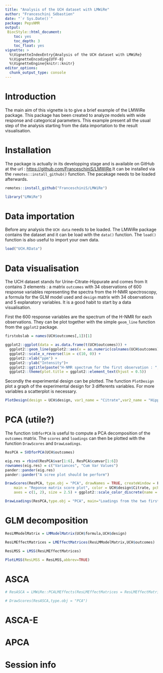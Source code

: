 ```yaml
---
title: "Analysis of the UCH dataset with LMWiRe"
author: "Franceschini Sébastien"
date: "`r Sys.Date()`"
package: PepsNMR
output:
 BiocStyle::html_document:
    toc: yes
    toc_depth: 3
    toc_float: yes
vignette: >
  %\VignetteIndexEntry{Analysis of the UCH dataset with LMWiRe}
  %\VignetteEncoding{UTF-8}
  %\VignetteEngine{knitr::knitr}
editor_options: 
  chunk_output_type: console
---
```


# Introduction

The main aim of this vignette is to give a brief example of the LMWiRe package. This package has been created to analyze models with wide response and categorical parameters. This example present all the usual step of the analysis starting from the data importation to the result visualisation. 

# Installation

The package is actually in its developping stage and is available on GitHub at the url : <https://github.com/FranceschiniS/LMWiRe>.It can be installed via the `remotes::install_github()` function. The pacakage needs to be loaded afterwards.


```r

remotes::install_github("FranceschiniS/LMWiRe")

library("LMWiRe")

```

# Data importation

Before any analysis the `UCH data` needs to be loaded. The LMWiRe package contains the dataset and it can be load with the `data()` function. The `load()` function is also useful to import your own data.

```r

load("UCH.RData")

```

# Data visualisation

The UCH dataset stands for Urine-Citrate-Hippurate and comes from \textit{Rousseau et al.} It contains 3 elements : a matrix `outcomes` with 34 observations of 600 response variables representing the spectra from the H-NMR spectroscopy, a formula for the GLM model used and `design` matrix with 34 observations and 5 explanatory variables. It is a good habit to start by a data visualisation.

First the 600 response variables are the spectrum of the H-NMR for each observations. They can be plot together with the simple `geom_line` function from the `ggplot2` package.

```r
firstobslab = names(UCH$outcomes[,1])[1]

ggplot2::ggplot(data = as.data.frame(t(UCH$outcomes))) + 
  ggplot2::geom_line(ggplot2::aes(x = as.numeric(colnames(UCH$outcomes)), y = UCH$outcomes[1, ])) +
  ggplot2::scale_x_reverse(lim = c(10, 0)) +
  ggplot2::xlab("ppm") +
  ggplot2::ylab("Intensity")+
  ggplot2::ggtitle(paste("H-NMR spectrum for the first observation : ",firstobslab))+
  ggplot2::theme(plot.title = ggplot2::element_text(hjust = 0.5))

```

Secondly the experimental design can be plotted. The function `PlotDesign` plot a graph of the experimental design for 3 differents variables. For more variables a scatterplot is necessary.

```r

PlotDesign(design = UCH$design, var1_name = "Citrate",var2_name = "Hippurate",var3_name = "Day")

```

# PCA (utile?)

The function `SVDforPCA` is useful to compute a PCA decomposition of the `outcomes` matrix. The `scores` and `loadings` can then be plotted with the function `DrawScores` and `DrawLoadings`.

```r
ResPCA = SVDforPCA(UCH$outcomes)
```

```r

eig.res = rbind(ResPCA$var[1:6], ResPCA$cumvar[1:6])
rownames(eig.res) = c("Variances", "Cum Var Values")
pander::pander(eig.res)
pander::pander("A scree plot should be perform")

```


```r

DrawScores(ResPCA, type.obj = "PCA", drawNames = TRUE, createWindow = F, 
    main = "Reponse matrix score plot", color = UCH$design$Citrate, pch = UCH$design$Hippurate, 
    axes = c(1, 2), size = 2.5) + ggplot2::scale_color_discrete(name = "Citrate") + ggplot2::scale_shape_discrete(name = "Hippurate")

```

```r
DrawLoadings(ResPCA,type.obj = "PCA", main="Loadings from the two first component")
```

# GLM decomposition

```r

ResLMModelMatrix = LMModelMatrix(UCH$formula,UCH$design)

```

```r

ResLMEffectMatrices = LMEffectMatrices(ResLMModelMatrix,UCH$outcomes)

```

```r
ResLMSS = LMSS(ResLMEffectMatrices)
```

```r
PlotLMSS(ResLMSS = ResLMSS,abbrev=TRUE)
```


# ASCA

```r
# ResASCA = LMWiRe::PCALMEffects(ResLMEffectMatrices = ResLMEffectMatrices,method="ASCA")
```

```r
# DrawScores(ResASCA,type.obj = "PCA")
```

# ASCA-E

# APCA

# Session info
